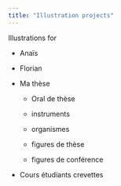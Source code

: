 ```yaml
---
title: "Illustration projects"
---
```


Illustrations for

-   Anaïs

-   Florian

-   Ma thèse

    -   Oral de thèse

    -   instruments

    -   organismes

    -   figures de thèse

    -   figures de conférence

-   Cours étudiants crevettes

